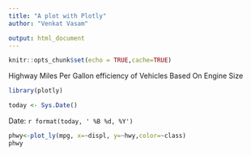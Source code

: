 ```yaml
---
title: "A plot with Plotly"
author: "Venkat Vasam"

output: html_document
---
```



```r
knitr::opts_chunk$set(echo = TRUE,cache=TRUE)
```

Highway Miles Per Gallon efficiency of Vehicles Based On Engine Size

```r

library(plotly)

today <- Sys.Date()


```


Date: `r format(today, ' %B %d, %Y')`


```r

phwy<-plot_ly(mpg, x=~displ, y=~hwy,color=~class)
phwy

```
